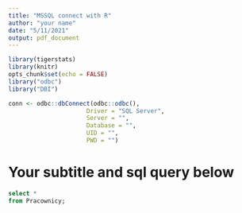 ```yaml
---
title: "MSSQL connect with R"
author: "your name"
date: "5/11/2021"
output: pdf_document
---
```


```r
library(tigerstats)
library(knitr)
opts_chunk$set(echo = FALSE)
library("odbc")
library("DBI")

conn <- odbc::dbConnect(odbc::odbc(),
                      Driver = "SQL Server",
                      Server = "",
                      Database = "",
                      UID = "",
                      PWD = "")

```


# Your subtitle and sql query below
```sql
select *
from Pracownicy;
```

